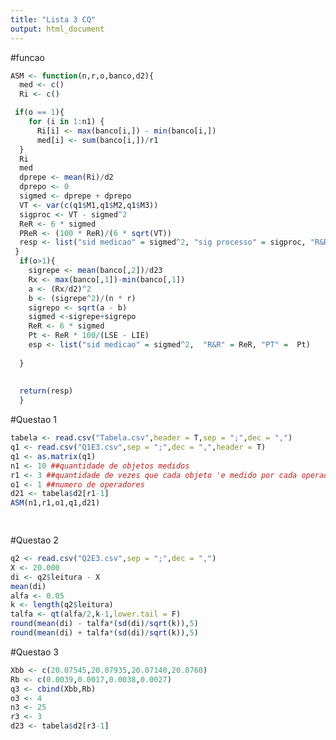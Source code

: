 ```yaml
---
title: "Lista 3 CQ"
output: html_document
---
```


#funcao
```r

ASM <- function(n,r,o,banco,d2){
  med <- c()
  Ri <- c()

 if(o == 1){
    for (i in 1:n1) {
      Ri[i] <- max(banco[i,]) - min(banco[i,])
      med[i] <- sum(banco[i,])/r1
  }
  Ri
  med 
  dprepe <- mean(Ri)/d2 
  dprepo <- 0
  sigmed <- dprepe + dprepo 
  VT <- var(c(q1$M1,q1$M2,q1$M3))
  sigproc <- VT - sigmed^2
  ReR <- 6 * sigmed 
  PReR <- (100 * ReR)/(6 * sqrt(VT)) 
  resp <- list("sid medicao" = sigmed^2, "sig processo" = sigproc, "R&R" = ReR, "%R&R" = PReR)
 }
  if(o>1){
    sigrepe <- mean(banco[,2])/d23
    Rx <- max(banco[,1])-min(banco[,1])
    a <- (Rx/d2)^2
    b <- (sigrepe^2)/(n * r)
    sigrepo <- sqrt(a - b)
    sigmed <-sigrepe+sigrepo
    ReR <- 6 * sigmed 
    Pt <- ReR * 100/(LSE - LIE)
    esp <- list("sid medicao" = sigmed^2,  "R&R" = ReR, "PT" =  Pt)
    
  }
  
  
  return(resp)
  }

```


#Questao 1
```r
tabela <- read.csv("Tabela.csv",header = T,sep = ";",dec = ",")
q1 <- read.csv("Q1E3.csv",sep = ";",dec = ",",header = T)
q1 <- as.matrix(q1)
n1 <- 10 ##quantidade de objetos medidos
r1 <- 3 ##quantidade de vezes que cada objeto 'e medido por cada operador
o1 <- 1 ##numero de operadores
d21 <- tabela$d2[r1-1]
ASM(n1,r1,o1,q1,d21)

   
```

#Questao 2
```r
q2 <- read.csv("Q2E3.csv",sep = ";",dec = ",")
X <- 20.000
di <- q2$leitura - X
mean(di)
alfa <- 0.05
k <- length(q2$leitura)
talfa <- qt(alfa/2,k-1,lower.tail = F)
round(mean(di) - talfa*(sd(di)/sqrt(k)),5)
round(mean(di) + talfa*(sd(di)/sqrt(k)),5)
```
#Questao 3
```r
Xbb <- c(20.07545,20.07935,20.07140,20.0760)
Rb <- c(0.0039,0.0017,0.0038,0.0027)
q3 <- cbind(Xbb,Rb)
o3 <- 4
n3 <- 25
r3 <- 3
d23 <- tabela$d2[r3-1]



```

